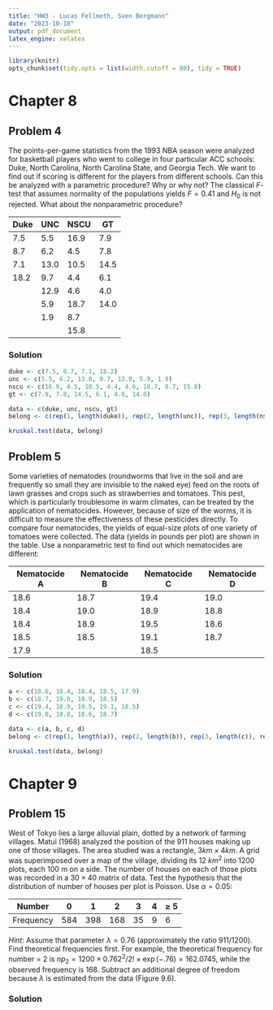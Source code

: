 ```yaml
---
title: "HW3 - Lucas Fellmeth, Sven Bergmann"
date: "2023-10-18"
output: pdf_document
latex_engine: xelatex
---
```


```r
library(knitr)
opts_chunk$set(tidy.opts = list(width.cutoff = 80), tidy = TRUE)
```

# Chapter 8

## Problem 4

The points-per-game statistics from the 1993 NBA season were analyzed for basketball players who went to college in four particular ACC schools:
Duke, North Carolina, North Carolina State, and Georgia Tech.
We want to find out if scoring is different for the players from different schools.
Can this be analyzed with a parametric procedure?
Why or why not?
The classical $F$-test that assumes normality of the populations yields $F = 0.41$ and $H_0$ is not rejected.
What about the nonparametric procedure?

| Duke | UNC  | NSCU | GT   |
|------|------|------|------|
| 7.5  | 5.5  | 16.9 | 7.9  |
| 8.7  | 6.2  | 4.5  | 7.8  |
| 7.1  | 13.0 | 10.5 | 14.5 |
| 18.2 | 9.7  | 4.4  | 6.1  |
|      | 12.9 | 4.6  | 4.0  |
|      | 5.9  | 18.7 | 14.0 |
|      | 1.9  | 8.7  |      |
|      |      | 15.8 |      |

### Solution

```r
duke <- c(7.5, 8.7, 7.1, 18.2)
unc <- c(5.5, 6.2, 13.0, 9.7, 12.9, 5.9, 1.9)
nscu <- c(16.9, 4.5, 10.5, 4.4, 4.6, 18.7, 8.7, 15.8)
gt <- c(7.9, 7.8, 14.5, 6.1, 4.0, 14.0)

data <- c(duke, unc, nscu, gt)
belong <- c(rep(1, length(duke)), rep(2, length(unc)), rep(3, length(nscu)), rep(4, length(gt)))

kruskal.test(data, belong)
```

## Problem 5

Some varieties of nematodes (roundworms that live in the soil and are frequently so small they are invisible to the naked eye) feed on the roots of lawn grasses and crops such as strawberries and tomatoes.
This pest, which is particularly troublesome in warm climates, can be treated by the application of nematocides.
However, because of size of the worms, it is difficult to measure the effectiveness of these pesticides directly.
To compare four nematocides, the yields of equal-size plots of one variety of tomatoes were collected.
The data (yields in pounds per plot) are shown in the table.
Use a nonparametric test to find out which nematocides are different:


| Nematocide A | Nematocide B | Nematocide C | Nematocide D |
|--------------|--------------|--------------|--------------|
| 18.6         | 18.7         | 19.4         | 19.0         |
| 18.4         | 19.0         | 18.9         | 18.8         |
| 18.4         | 18.9         | 19.5         | 18.6         |
| 18.5         | 18.5         | 19.1         | 18.7         |
| 17.9         |              | 18.5         |              |

### Solution
```r
a <- c(18.6, 18.4, 18.4, 18.5, 17.9)
b <- c(18.7, 19.0, 18.9, 18.5)
c <- c(19.4, 18.9, 19.5, 19.1, 18.5)
d <- c(19.0, 18.8, 18.6, 18.7)

data <- c(a, b, c, d)
belong <- c(rep(1, length(a)), rep(2, length(b)), rep(3, length(c)), rep(4, length(d)))

kruskal.test(data, belong)
```

# Chapter 9

## Problem 15

West of Tokyo lies a large alluvial plain, dotted by a network of farming villages.
Matui (1968) analyzed the position of the 911 houses making up one of those villages.
The area studied was a rectangle, $3 km \times 4 km$.
A grid was superimposed over a map of the village, dividing its 12 $km^2$ into 1200 plots, each 100 m on a side.
The number of houses on each of those plots was recorded in a $30 \times 40$ matrix of data.
Test the hypothesis that the distribution of number of houses per plot is Poisson.
Use $\alpha = 0.05$:

| Number    | 0   | 1   | 2   | 3  | 4 | $\geq$ 5 |
|-----------|-----|-----|-----|----|---|----------|
| Frequency | 584 | 398 | 168 | 35 | 9 | 6        |

*Hint:*
Assume that parameter $\lambda = 0.76$ (approximately the ratio 911/1200).
Find theoretical frequencies first.
For example, the theoretical frequency for number = 2 is $np_2 = 1200 \times 0.762^2/2! \times \exp{(-.76)} = 162.0745$, while the observed frequency is 168.
Subtract an additional degree of freedom because $\lambda$ is estimated from the data (Figure 9.6).

### Solution
